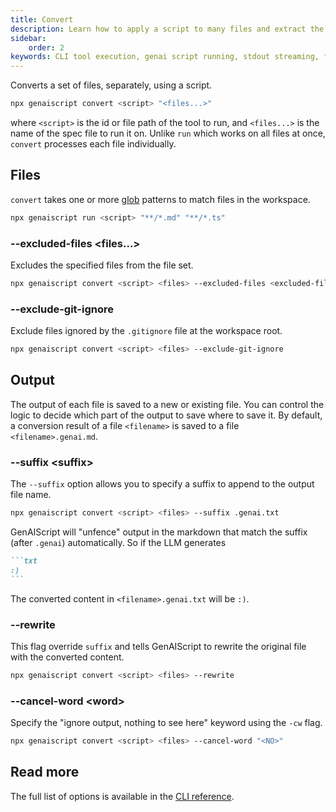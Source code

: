 ```yaml
---
title: Convert
description: Learn how to apply a script to many files and extract the output.
sidebar:
    order: 2
keywords: CLI tool execution, genai script running, stdout streaming, file globing, environment configuration
---
```


Converts a set of files, separately, using a script.

```bash
npx genaiscript convert <script> "<files...>"
```

where `<script>` is the id or file path of the tool to run, and `<files...>` is the name of the spec file to run it on.
Unlike `run` which works on all files at once, `convert` processes each file individually.

## Files

`convert` takes one or more [glob](<https://en.wikipedia.org/wiki/Glob_(programming)>) patterns to match files in the workspace.

```bash sh
npx genaiscript run <script> "**/*.md" "**/*.ts"
```

### --excluded-files &lt;files...&gt;

Excludes the specified files from the file set.

```sh "--excluded-files <excluded-files...>"
npx genaiscript convert <script> <files> --excluded-files <excluded-files...>
```

### --exclude-git-ignore

Exclude files ignored by the `.gitignore` file at the workspace root.

```sh "--exclude-git-ignore"
npx genaiscript convert <script> <files> --exclude-git-ignore
```

## Output

The output of each file is saved to a new or existing file. You can control the logic to decide which part of the output to save where to save it.
By default, a conversion result of a file `<filename>` is saved to a file `<filename>.genai.md`.

### --suffix &lt;suffix&gt;

The `--suffix` option allows you to specify a suffix to append to the output file name.

```sh "--suffix .genai.txt"
npx genaiscript convert <script> <files> --suffix .genai.txt
```

GenAIScript will "unfence" output in the markdown that match the suffix (after `.genai`) automatically. So if the LLM generates

````markdown
```txt
:)
```
````

The converted content in `<filename>.genai.txt` will be `:)`.

### --rewrite

This flag override `suffix` and tells GenAIScript to rewrite the original file with the converted content.

```sh "--rewrite"
npx genaiscript convert <script> <files> --rewrite
```

### --cancel-word &lt;word&gt;

Specify the "ignore output, nothing to see here" keyword using the `-cw` flag.

```sh '--cancel-word "<NO>"'
npx genaiscript convert <script> <files> --cancel-word "<NO>"
```

## Read more

The full list of options is available in the [CLI reference](/genaiscript/reference/cli/commands#convert).

